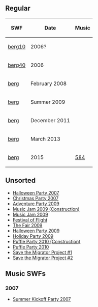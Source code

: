 

==Regular==
{|class="wikitable" style="margin: 1em auto;"
!SWF!!Date!!Music
|-
|[[Media:ArtworkRoomsBerg10.swf|berg10]]||2006?||{{n/a}}
|-
|[[Media:ArtworkRoomsBerg40.swf|berg40]]||2006||{{n/a}}
|-
|[[Media:RoomsBerg-Feb2008.swf|berg]]||February 2008||{{n/a}}
|-
|[[Media:RoomsBerg.swf|berg]]||Summer 2009||{{n/a}}
|-
|[[Media:RoomsBerg-Dec2011.swf|berg]]||December 2011||{{n/a}}
|-
|[[Media:RoomsBerg-Mar2013.swf|berg]]||March 2013||{{n/a}}
|-
|[[Media:RoomsBerg-2015.swf|berg]]||2015||[[Media:Music584.swf|584]]
|}

==Unsorted==
*[[Media:RoomsBerg-HalloweenParty2007.swf|Halloween Party 2007]]
*[http://archives.clubpenguinwiki.info/swf.cpcheats.info/rooms/unknown_year/Christmas_Files/IceBerg.swf Christmas Party 2007]
*[http://archives.clubpenguinwiki.info/swf.cpcheats.info/rooms/2009/adventure_party_june_2009/berg.swf Adventure Party 2009]
*[http://archives.clubpenguinwiki.info/swf.cpcheats.info/rooms/2009/music_jam_july_2009/construction/berg.swf Music Jam 2009 (Construction)]
*[http://archives.clubpenguinwiki.info/swf.cpcheats.info/rooms/2009/music_jam_july_2009/berg.swf Music Jam 2009]
*[[Media:FestivalOfFlightBerg.swf|Festival of Flight]]
*[http://archives.clubpenguinwiki.info/swf.cpcheats.info/rooms/2009/the_fair_september_2009/berg.swf The Fair 2009]
*[http://archives.clubpenguinwiki.info/swf.cpcheats.info/rooms/2009/halloween_october_2009/berg.swf Halloween Party 2009]
*[http://archives.clubpenguinwiki.info/swf.cpcheats.info/rooms/2009/christmas_december_2009/main_party/rooms/berg.swf Holiday Party 2009]
*[http://archives.clubpenguinwiki.info/swf.cpcheats.info/rooms/2010/puffle_party_febuary/before_party/berg.swf Puffle Party 2010 (Construction)]
*[http://archives.clubpenguinwiki.info/swf.cpcheats.info/rooms/2010/puffle_party_febuary/berg.swf Puffle Party 2010]
*[http://archives.clubpenguinwiki.info/swf.cpcheats.info/rooms/2008/rockhopper_crash_full_files/berg401.swf Save the Migrator Project #1]
*[http://archives.clubpenguinwiki.info/swf.cpcheats.info/rooms/2008/rockhopper_crash_full_files/party/berg40.swf Save the Migrator Project #2]

==Music SWFs==
===2007===
*[[Media:Music204.swf|Summer Kickoff Party 2007]]

{{places}}